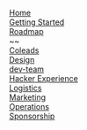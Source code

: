 [Home](https://github.com/cuhacking/cuHacking-wiki/wiki)  
[Getting Started](https://github.com/cuhacking/cuHacking-wiki/wiki/Getting-Started)  
[Roadmap](https://github.com/cuhacking/cuHacking-wiki/wiki/Roadmap)  
~~  
[Coleads](https://github.com/cuhacking/cuHacking-wiki/wiki/Coleads)  
[Design](https://github.com/cuhacking/cuHacking-wiki/wiki/Design)  
[dev-team](https://github.com/cuhacking/cuHacking-wiki/wiki/Development)  
[Hacker Experience](https://github.com/cuhacking/cuHacking-wiki/wiki/Hacker-Experience)  
[Logistics](https://github.com/cuhacking/cuHacking-wiki/wiki/Logistics)  
[Marketing](https://github.com/cuhacking/cuHacking-wiki/wiki/Marketing)  
[Operations](https://github.com/cuhacking/cuHacking-wiki/wiki/Operations)  
[Sponsorship](https://github.com/cuhacking/cuHacking-wiki/wiki/Sponsorship)  